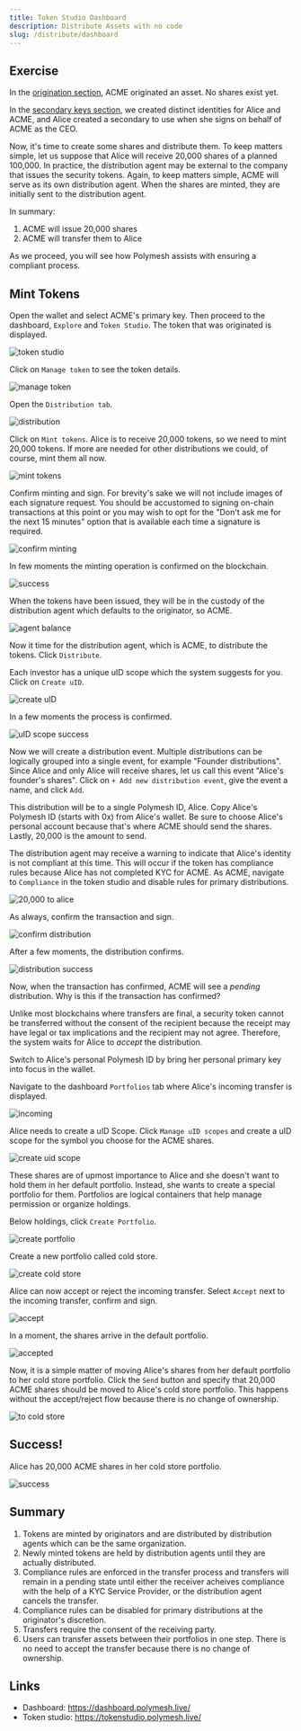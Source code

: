 ```yaml
---
title: Token Studio Dashboard
description: Distribute Assets with no code
slug: /distribute/dashboard
---
```



## Exercise

In the [origination section](/originate/dashboard), ACME originated an asset. No shares exist yet. 

In the [secondary keys section](/originate/secondary), we created distinct identities for Alice and ACME, and Alice created a secondary to use when she signs on behalf of ACME as the CEO. 

Now, it's time to create some shares and distribute them. To keep matters simple, let us suppose that Alice will receive 20,000 shares of a planned 100,000. In practice, the distribution agent may be external to the company that issues the security tokens. Again, to keep matters simple, ACME will serve as its own distribution agent. When the shares are minted, they are initially sent to the distribution agent. 

In summary:

1. ACME will issue 20,000 shares
2. ACME will transfer them to Alice

As we proceed, you will see how Polymesh assists with ensuring a compliant process. 

## Mint Tokens

Open the wallet and select ACME's primary key. Then proceed to the dashboard, `Explore` and `Token Studio`. The token that was originated is displayed. 

![token studio](images/02-token.png)

Click on `Manage token` to see the token details. 

![manage token](images/03-manage-token.png)

Open the `Distribution tab`.

![distribution](images/04-distribution.png)

Click on `Mint tokens`. Alice is to receive 20,000 tokens, so we need to mint 20,000 tokens. If more are needed for other distributions we could, of course, mint them all now. 

![mint tokens](images/05-mint.png)

Confirm minting and sign. For brevity's sake we will not include images of each signature request. You should be accustomed to signing on-chain transactions at this point or you may wish to opt for the "Don't ask me for the next 15 minutes" option that is available each time a signature is required. 

![confirm minting](images/06-confirm-mint.png)

In few moments the minting operation is confirmed on the blockchain. 

![success](images/08-success.png)

When the tokens have been issued, they will be in the custody of the distribution agent which defaults to the originator, so ACME. 

![agent balance](images/09-agents-balance.png)

Now it time for the distribution agent, which is ACME, to distribute the tokens. Click `Distribute`. 

Each investor has a unique uID scope which the system suggests for you. Click on `Create uID`.

![create uID](images/10-investor-uid.png)

In a few moments the process is confirmed. 

![uID scope success](images/11-success-uid.png)

Now we will create a distribution event. Multiple distributions can be logically grouped into a single event, for example "Founder distributions". Since Alice and only Alice will receive shares, let us call this event "Alice's founder's shares". Click on `+ Add new distribution event`, give the event a name, and click `Add`. 

This distribution will be to a single Polymesh ID, Alice. Copy Alice's Polymesh ID (starts with 0x) from Alice's wallet. Be sure to choose Alice's personal account because that's where ACME should send the shares. Lastly, 20,000 is the amount to send. 

<HighlightBox type="tip">

The distribution agent may receive a warning to indicate that Alice's identity is not compliant at this time. This will occur if the token has compliance rules because Alice has not completed KYC for ACME. As ACME, navigate to `Compliance` in the token studio and disable rules for primary distributions. 

</HighlightBox>

![20,000 to alice](images/14-to-alice.png)

As always, confirm the transaction and sign. 

![confirm distribution](images/15-confirm.png)

After a few moments, the distribution confirms. 

![distribution success](images/16-pending.png)

Now, when the transaction has confirmed, ACME will see a _pending_ distribution. Why is this if the transaction has confirmed? 

Unlike most blockchains where transfers are final, a security token cannot be transferred without the consent of the recipient because the receipt may have legal or tax implications and the recipient may not agree. Therefore, the system waits for Alice to _accept_ the distribution. 

Switch to Alice's personal Polymesh ID by bring her personal primary key into focus in the wallet. 

Navigate to the dashboard `Portfolios` tab where Alice's incoming transfer is displayed. 

![incoming](images/18-incoming.png)

Alice needs to create a uID Scope. Click `Manage uID scopes` and create a uID scope for the symbol you choose for the ACME shares. 

![create uid scope](images/26-scope.png)

These shares are of upmost importance to Alice and she doesn't want to hold them in her default portfolio. Instead, she wants to create a special portfolio for them. Portfolios are logical containers that help manage permission or organize holdings. 

Below holdings, click `Create Portfolio`. 

![create portfolio](images/19-to-portolio.png)

Create a new portfolio called cold store. 

![create cold store](images/20-create-cold-store.png)

Alice can now accept or reject the incoming transfer. Select `Accept` next to the incoming transfer, confirm and sign. 

![accept](images/24-accepting.png)

In a moment, the shares arrive in the default portfolio. 

![accepted](images/28-unassigned.png)

Now, it is a simple matter of moving Alice's shares from her default portfolio to her cold store portfolio. Click the `Send` button and specify that 20,000 ACME shares should be moved to Alice's cold store portfolio. This happens without the accept/reject flow because there is no change of ownership.

![to cold store](images/29-to-cold.png)

## Success!

Alice has 20,000 ACME shares in her cold store portfolio. 

![success](images/30-stored.png)

## Summary

1. Tokens are minted by originators and are distributed by distribution agents which can be the same organization. 
2. Newly minted tokens are held by distribution agents until they are actually distributed.
3. Compliance rules are enforced in the transfer process and transfers will remain in a pending state until either the receiver acheives compliance with the help of a KYC Service Provider, or the distribution agent cancels the transfer. 
4. Compliance rules can be disabled for primary distributions at the originator's discretion. 
4. Transfers require the consent of the receiving party. 
5. Users can transfer assets between their portfolios in one step. There is no need to accept the transfer because there is no change of ownership. 

## Links

- Dashboard: https://dashboard.polymesh.live/
- Token studio: https://tokenstudio.polymesh.live/ 

